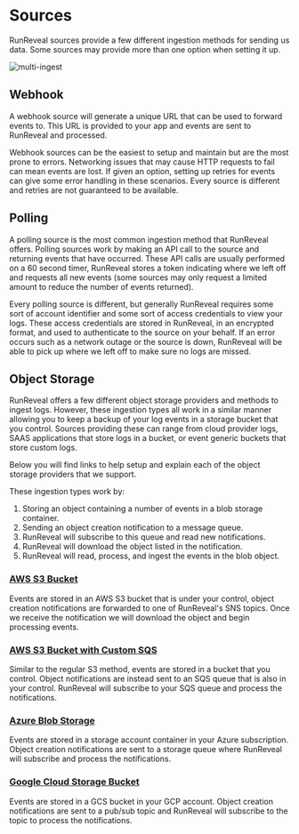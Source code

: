 # Sources
RunReveal sources provide a few different ingestion methods for sending us data. Some sources may provide more than one option when setting it up.

![multi-ingest](/sources/multi-ingest.png)

## Webhook

A webhook source will generate a unique URL that can be used to forward events to. This URL is provided to your app and events are sent to RunReveal and processed.

Webhook sources can be the easiest to setup and maintain but are the most prone to errors.
Networking issues that may cause HTTP requests to fail can mean events are lost. 
If given an option, setting up retries for events can give some error handling in these scenarios.
Every source is different and retries are not guaranteed to be available.

## Polling

A polling source is the most common ingestion method that RunReveal offers. Polling sources work by making an API call to the source
and returning events that have occurred. 
These API calls are usually performed on a 60 second timer, RunReveal stores a token indicating where we left off and requests all new events (some sources may only request a limited amount to reduce the number of events returned).

Every polling source is different, but generally RunReveal requires some sort of account identifier and some sort of access credentials to view your logs.
These access credentials are stored in RunReveal, in an encrypted format, and used to authenticate to the source on your behalf.
If an error occurs such as a network outage or the source is down, RunReveal will be able to pick up where we left off to make sure no logs are missed.

## Object Storage

RunReveal offers a few different object storage providers and methods to ingest logs. However, these ingestion types all work in a similar manner allowing you to keep a backup of your log events in a storage bucket that you control.
Sources providing these can range from cloud provider logs, SAAS applications that store logs in a bucket, or event generic buckets that store custom logs.

Below you will find links to help setup and explain each of the object storage providers that we support.

These ingestion types work by:
1. Storing an object containing a number of events in a blob storage container. 
2. Sending an object creation notification to a message queue.
3. RunReveal will subscribe to this queue and read new notifications.
4. RunReveal will download the object listed in the notification.
5. RunReveal will read, process, and ingest the events in the blob object.

### [AWS S3 Bucket](sources/object-storage/s3.mdx)

Events are stored in an AWS S3 bucket that is under your control, 
object creation notifications are forwarded to one of RunReveal's SNS topics.
Once we receive the notification we will download the object and begin processing events.

### [AWS S3 Bucket with Custom SQS](sources/object-storage/external-s3.mdx)

Similar to the regular S3 method, events are stored in a bucket that you control.
Object notifications are instead sent to an SQS queue that is also in your control.
RunReveal will subscribe to your SQS queue and process the notifications.

### [Azure Blob Storage](sources/object-storage/azure.mdx)

Events are stored in a storage account container in your Azure subscription.
Object creation notifications are sent to a storage queue where RunReveal will subscribe and process the notifications.

### [Google Cloud Storage Bucket](sources/object-storage/gcs.mdx)

Events are stored in a GCS bucket in your GCP account. 
Object creation notifications are sent to a pub/sub topic and RunReveal will subscribe to the topic to process the notifications.